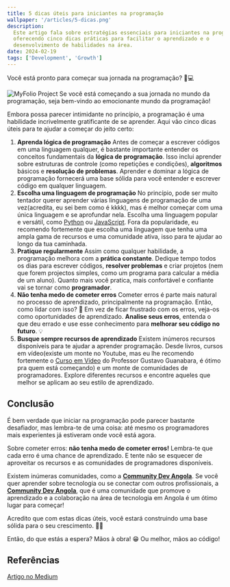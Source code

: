 ```yaml
---
title: 5 dicas úteis para iniciantes na programação
wallpaper: '/articles/5-dicas.png'
description:
  Este artigo fala sobre estratégias essenciais para iniciantes na programação,
  oferecendo cinco dicas práticas para facilitar o aprendizado e o
  desenvolvimento de habilidades na área.
date: 2024-02-19
tags: ['Development', 'Growth']
---
```


Você está pronto para começar sua jornada na programação? 🚀💻

<Image
  className='w-full'
  src='/articles/5-dicas.png'
  alt='MyFolio Project'
  width={600}
  height={600}
  priority
/>
Se você está começando a sua jornada no mundo da programação, seja bem-vindo ao emocionante mundo da programação!

Embora possa parecer intimidante no princípio, a programação é uma habilidade incrivelmente gratificante de se aprender. Aqui vão cinco dicas úteis para te ajudar a começar do jeito certo:

1. **Aprenda lógica de programação**
Antes de começar a escrever códigos em uma linguagem qualquer, é bastante importante entender os conceitos fundamentais da **lógica de programação**. Isso inclui aprender sobre estruturas de controle (como repetições e condições), **algoritmos** básicos e **resolução de problemas**. Aprender e dominar a lógica de programação fornecerá uma base sólida para você entender e escrever código em qualquer linguagem.
2. **Escolha uma linguagem de programação**
No princípio, pode ser muito tentador querer aprender várias linguagens de programação de uma vez(acredita, eu sei bem como é kkkk), mas é melhor começar com uma única linguagem e se aprofundar nela. Escolha uma linguagem popular e versátil, como [Python](https://www.python.org/) ou [JavaScript](https://developer.mozilla.org/pt-BR/docs/Web/JavaScript/Guide/Introduction).
Fora da popularidade, eu recomendo fortemente que escolha uma linguagem que tenha uma ampla gama de recursos e uma comunidade ativa, isso para te ajudar ao longo da tua caminhada.
3. **Pratique regularmente**
Assim como qualquer habilidade, a programação melhora com a **prática constante**. Dedique tempo todos os dias para escrever códigos, **resolver problemas** e criar projetos (nem que forem projectos simples, como um programa para calcular a média de um aluno). Quanto mais você pratica, mais confortável e confiante vai se tornar como **programador**.
4. **Não tenha medo de cometer erros**
Cometer erros é parte mais natural no processo de aprendizado, principalmente na programação. Então, como lidar com isso? 🤔 Em vez de ficar frustrado com os erros, veja-os como oportunidades de aprendizado. 
**Analise seus erros**, entenda o que deu errado e use esse conhecimento para **melhorar seu código no futuro**. 💡
5. **Busque sempre recursos de aprendizado**
Existem inúmeros recursos disponíveis para te ajudar a aprender programação. Desde livros, cursos em vídeo(existe um monte no Youtube, mas eu lhe recomendo fortemente o [Curso em Vídeo](https://www.cursoemvideo.com/) do Professor Gustavo Guanabara, é ótimo pra quem está começando) e um monte de comunidades de programadores. Explore diferentes recursos e encontre aqueles que melhor se aplicam ao seu estilo de aprendizado.

## Conclusão

É bem verdade que iniciar na programação pode parecer bastante desafiador, mas lembra-te de uma coisa: até mesmo os programadores mais experientes já estiveram onde você está agora. 

Sobre cometer erros: **não tenha medo de cometer erros!** Lembra-te que cada erro é uma chance de aprendizado. E tente não se esquecer de aproveitar os recursos e as comunidades de programadores disponíveis. 

Existem inúmeras comunidades, como a [**Community Dev Angola**](https://www.facebook.com/groups/communitydevangola). Se você quer aprender sobre tecnologia ou se conectar com outros profissionais, a [**Community Dev Angola**](https://www.facebook.com/groups/communitydevangola), que é uma comunidade que promove o aprendizado e a colaboração na área de tecnologia em Angola é um ótimo lugar para começar!

Acredito que com estas dicas úteis, você estará construindo uma base sólida para o seu crescimento. 👍🏽

Então, do que estás a espera? Mãos à obra! 😁 Ou melhor, mãos ao código!

## Referências
[Artigo no Medium](https://medium.com/@manuelbento19/5-dicas-%C3%BAteis-para-iniciantes-na-programa%C3%A7%C3%A3o-4a8aefff9e57)